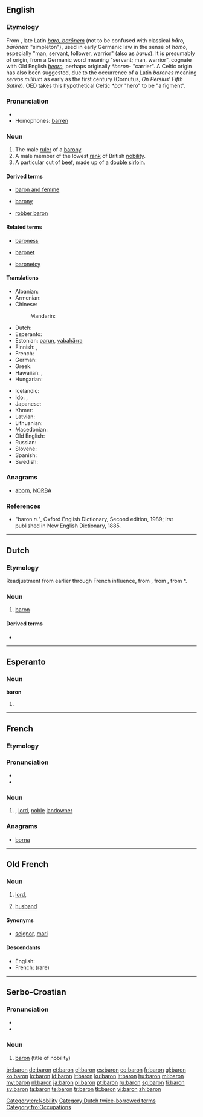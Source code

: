 {{also|barón|Baron}}
==English==
{{wikipedia|lang=en}}

===Etymology===
From {{etyl|fro|en}} {{term|baron|lang=fro}}, late Latin  ''[[baro#Latin|baro, barōnem]]'' (not to be confused with classical ''bāro, bārōnem'' "simpleton"),
used in early Germanic law in the sense of ''homo'', especially "man, servant, follower, warrior" (also as ''barus'').
It is presumably of  {{etyl|frk|en}} origin, from a Germanic word meaning "servant; man, warrior", cognate with Old English ''[[beorn]]'', perhaps originally ''*beron-'' "carrier". A Celtic origin has also been suggested, due to the occurrence of a Latin ''barones'' meaning ''servos militum'' as early as the first century (Cornutus, ''On Persius' Fifth Satire''). OED takes this hypothetical Celtic ''*bar'' "hero" to be "a figment".

===Pronunciation===
* {{rhymes|ærən}}
* Homophones: [[barren]] {{italbrac|in some accents}}

===Noun===
{{en-noun}}

# The male [[ruler]] of a [[barony]].
# A male member of the lowest [[rank]] of British [[nobility]].
# A particular cut of [[beef]], made up of a [[double sirloin]].

====Derived terms====
{{rel-top3|Terms derived from "baron"}}
* [[baron and femme]]
{{rel-mid3}}
* [[barony]]
{{rel-mid3}}
* [[robber baron]]
{{rel-bottom}}

====Related terms====
{{rel-top3|Terms etymologically related to "baron"}}
* [[baroness]]
{{rel-mid3}}
* [[baronet]]
{{rel-mid3}}
* [[baronetcy]]
{{rel-bottom}}

====Translations====
{{trans-top|male ruler of a barony}}
* Albanian: {{t+|sq|baron|m|xs=Albanian}}
* Armenian: {{t|hy|բարոն|tr=baron|sc=Armn}}
* Chinese:
*: Mandarin: {{t|zh|男爵|tr=nánjué|sc=Hani}}
* Dutch: {{t+|nl|baron|m}}
* Esperanto: {{t-|eo|barono|xs=Esperanto}}
* Estonian: [[parun]], [[vabahärra]]
* Finnish: {{t-|fi|vapaaherra}}, {{t-|fi|paroni}}
* French: {{t|fr|baron|m}}
* German: {{t+|de|Baron|m}}
* Greek: {{t+|el|βαρόνος|m|tr=varónos}}
* Hawaiian: {{tø|haw|pālona}}, {{tø|haw|barona}}
* Hungarian: {{t+|hu|báró}}
{{trans-mid}}
* Icelandic: {{t-|is|barón|m}}
* Ido: {{t+|io|barono|xs=Ido}}, {{t+|io|baronulo|xs=Ido}}
* Japanese: {{t-|ja|男爵|tr=だんしゃく, danshaku}}
* Khmer: {{t|km|ឃុន|sc=Khmr|tr=kʰun}}
* Latvian: {{t-|lv|barons|xs=Latvian}}
* Lithuanian: {{t+|lt|baronas|m|xs=Lithuanian}}
* Macedonian: {{t-|mk|барон|m|tr=báron}}
* Old English: {{t-|ang|þegn|m|xs=Old English}}
* Russian: {{t+|ru|барон|m|tr=barón}}
* Slovene: {{t-|sl|baron|m}}
* Spanish: {{t-|es|barón|m}}
* Swedish: {{t+|sv|baron|c}}
{{trans-bottom}}

===Anagrams===
* [[aborn#English|aborn]], [[NORBA#English|NORBA]]

===References===
* "baron ''n.''", Oxford English Dictionary, Second edition, 1989;  irst published in New English Dictionary, 1885.

[[Category:en:Nobility]]

----

==Dutch==

===Etymology===
Readjustment from earlier {{term|baroen|lang=nl}} through French influence, from {{etyl|dum|nl}} {{term|baroen|lang=dum}}, from {{etyl|fro|nl}} {{term|baron|lang=fro}}, from {{etyl|frk|nl}} *{{term||baro|lang=frk|sc=Latn}}.

===Noun===
{{nl-noun|m|baronnen|baronnetje}}

# [[#English|baron]]

====Derived terms====
* {{l|nl|barones}}

[[Category:Dutch twice-borrowed terms]]

----

==Esperanto==

===Noun===
'''baron'''

# {{eo-form of|bar|on}}

----

==French==

===Etymology===
{{etyl|fro|fr}} {{term|baron|lang=fro}}

===Pronunciation===
* {{IPA|/ba.ʁɔ̃/|lang=fr}}
* {{audio|Fr-baron.ogg|Audio}}

===Noun===
{{fr-noun|m}}

# {{dated|lang=fr}} {{l|en|baron}}, [[lord]], [[noble]] [[landowner]]

===Anagrams===
* [[borna#French|borna]]

----

==Old French==

===Noun===
{{fro-noun|m|barons|ber|baron}}

# [[lord]], {{l|en|baron}} {{gloss|title of nobility}}
# {{by extension}} [[husband]]

====Synonyms====
* {{sense|husband}} [[seignor]], [[mari]]

====Descendants====
* English: {{l|en|baron}}
* French: {{l|fr|baron}} (rare)

[[Category:fro:Occupations]]

----

==Serbo-Croatian==

===Pronunciation===
* {{IPA|/bǎroːn/|lang=sh}}
* {{hyphenation|ba|ron}}

===Noun===
{{sh-noun|g=m|head=bàrōn|r|барон|ба̀ро̄н}}

# [[#English|baron]] (title of nobility)

[[br:baron]]
[[de:baron]]
[[et:baron]]
[[el:baron]]
[[es:baron]]
[[eo:baron]]
[[fr:baron]]
[[gl:baron]]
[[ko:baron]]
[[io:baron]]
[[id:baron]]
[[it:baron]]
[[ku:baron]]
[[lt:baron]]
[[hu:baron]]
[[ml:baron]]
[[my:baron]]
[[nl:baron]]
[[ja:baron]]
[[pl:baron]]
[[pt:baron]]
[[ru:baron]]
[[sq:baron]]
[[fi:baron]]
[[sv:baron]]
[[ta:baron]]
[[te:baron]]
[[tr:baron]]
[[tk:baron]]
[[vi:baron]]
[[zh:baron]]